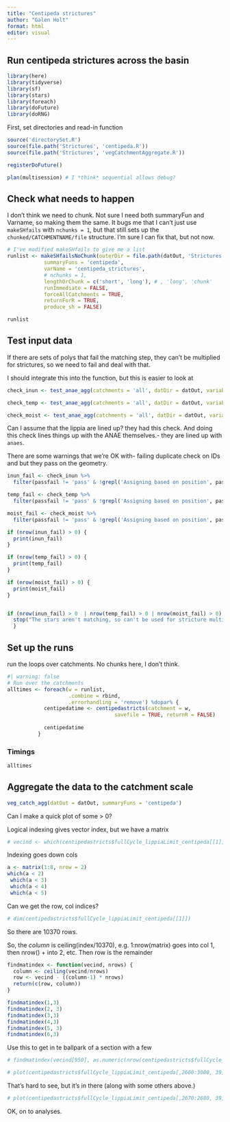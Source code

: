 ```yaml
---
title: "Centipeda strictures"
author: "Galen Holt"
format: html
editor: visual
---
```


## Run centipeda strictures across the basin

```r
library(here)
library(tidyverse)
library(sf)
library(stars)
library(foreach)
library(doFuture)
library(doRNG)
```

First, set directories and read-in function

```r
source('directorySet.R')
source(file.path('Strictures', 'centipeda.R'))
source(file.path('Strictures', 'vegCatchmentAggregate.R'))

registerDoFuture()

plan(multisession) # I *think* sequential allows debug?
```

## Check what needs to happen

I don't think we need to chunk. Not sure I need both summaryFun and Varname, so making them the same. It bugs me that I can't just use `makeSHfails` with `nchunks = 1`, but that still sets up the `chunked/CATCHMENTNAME/file` structure. I'm sure I can fix that, but not now.

```r
# I've modified makeSHfails to give me a list
runlist <- makeSHfailsNoChunk(outerDir = file.path(datOut, 'Strictures'),
            summaryFuns = 'centipeda',
            varName = 'centipeda_strictures',
            # nchunks = 1,
            lengthOrChunk = c('short', 'long'), # , 'long', 'chunk'
            runImmediate = FALSE,
            forceAllCatchments = TRUE,
            returnForR = TRUE,
            produce_sh = FALSE)

```

```r
runlist
```

## Test input data

If there are sets of polys that fail the matching step, they can't be multiplied for strictures, so we need to fail and deal with that.

I should integrate this into the function, but this is easier to look at

```r
check_inun <- test_anae_agg(catchments = 'all', datDir = datOut, variableDir = 'Inundationprocessed', summaryFun = 'areaInun')

```

```r
check_temp <- test_anae_agg(catchments = 'all', datDir = datOut, variableDir = 'Tempprocessed', summaryFun = 'weightedMean')

```

```r
check_moist <- test_anae_agg(catchments = 'all', datDir = datOut, variableDir = 'soilmoistureprocessed', summaryFun = 'areaCentipedaSurvive')
```

Can I assume that the lippia are lined up? they had this check. And doing this check lines things up with the ANAE themselves.- they are lined up with `anaes`.

There are some warnings that we're OK with- failing duplicate check on IDs and but they pass on the geometry.

```r

inun_fail <- check_inun %>% 
  filter(passfail != 'pass' & !grepl('Assigning based on position', passfail))

temp_fail <- check_temp %>% 
  filter(passfail != 'pass' & !grepl('Assigning based on position', passfail))

moist_fail <- check_moist %>% 
  filter(passfail != 'pass' & !grepl('Assigning based on position', passfail))

if (nrow(inun_fail) > 0) {
  print(inun_fail)
}

if (nrow(temp_fail) > 0) {
  print(temp_fail)
}

if (nrow(moist_fail) > 0) {
  print(moist_fail)
}


if (nrow(inun_fail) > 0  | nrow(temp_fail) > 0 | nrow(moist_fail) > 0) {
  stop("The stars aren't matching, so can't be used for stricture multiplication. Sort that out.")
  }
```

## Set up the runs

run the loops over catchments. No chunks here, I don't think.

```r
#| warning: false
# Run over the catchments
alltimes <- foreach(w = runlist, 
                    .combine = rbind, 
                    .errorhandling = 'remove') %dopar% {
            centipedatime <- centipedastricts(catchment = w, 
                                   savefile = TRUE, returnR = FALSE)
            
            centipedatime
          }
```

### Timings

```r
alltimes
```

## Aggregate the data to the catchment scale

```r
veg_catch_agg(datOut = datOut, summaryFuns = 'centipeda')
```

Can I make a quick plot of some \> 0?

Logical indexing gives vector index, but we have a matrix

```r
# vecind <- which(centipedastricts$fullCycle_lippiaLimit_centipeda[[1]] > 0)
```

Indexing goes down cols

```r
a <- matrix(1:8, nrow = 2)
which(a < 2)
 which(a < 3)
 which(a < 4)
 which(a < 5)
```

Can we get the row, col indices?

```r
# dim(centipedastricts$fullCycle_lippiaLimit_centipeda[[1]])
```

So there are 10370 rows.

So, the *column* is ceiling(index/10370), e.g. 1:nrow(matrix) goes into col 1, then nrow() + into 2, etc. Then row is the remainder

```r
findmatindex <- function(vecind, nrows) {
  column <- ceiling(vecind/nrows)
  row <- vecind - ((column-1) * nrows)
  return(c(row, column))
}
```

```r
findmatindex(1,3)
findmatindex(2, 3)
findmatindex(3,3)
findmatindex(4,3)
findmatindex(5, 3)
findmatindex(6,3)
```

Use this to get in te ballpark of a section with a few

```r
# findmatindex(vecind[950], as.numeric(nrow(centipedastricts$fullCycle_lippiaLimit_centipeda)))
```

```r
# plot(centipedastricts$fullCycle_lippiaLimit_centipeda[,2600:3000, 39])
```

That's hard to see, but it's in there (along with some others above.)

```r
# plot(centipedastricts$fullCycle_lippiaLimit_centipeda[,2670:2680, 39])
```

OK, on to analyses.
